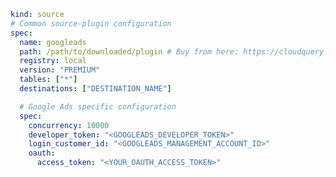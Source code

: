 ```yaml copy
kind: source
# Common source-plugin configuration
spec:
  name: googleads
  path: /path/to/downloaded/plugin # Buy from here: https://cloudquery.io/integrations/googleads
  registry: local
  version: "PREMIUM"
  tables: ["*"]
  destinations: ["DESTINATION_NAME"]

  # Google Ads specific configuration
  spec:
    concurrency: 10000
    developer_token: "<GOOGLEADS_DEVELOPER_TOKEN>"
    login_customer_id: "<GOOGLEADS_MANAGEMENT_ACCOUNT_ID>"
    oauth:
      access_token: "<YOUR_OAUTH_ACCESS_TOKEN>"
```
